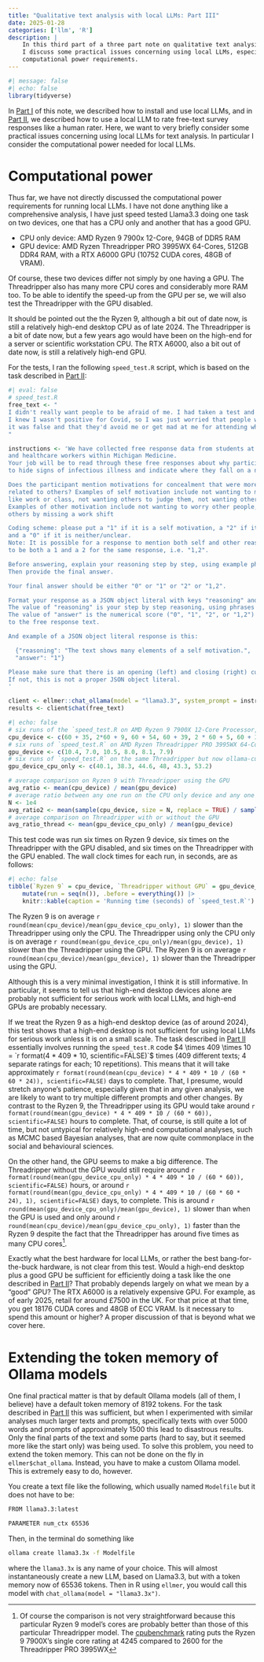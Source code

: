 ```yaml
---
title: "Qualitative text analysis with local LLMs: Part III"
date: 2025-01-28
categories: ['llm', 'R']
description: |
    In this third part of a three part note on qualitative text analysis with LLMs, 
    I discuss some practical issues concerning using local LLMs, especially the 
    computational power requirements.
---
```


```r
#| message: false
#| echo: false
library(tidyverse)
```

In [Part I](part1.html) of this note, we described how to install and use local LLMs, and in [Part II](part2.html), we described how to use a local LLM to rate free-text survey responses like a human rater.
Here, we want to very briefly consider some practical issues concerning using local LLMs for text analysis.
In particular I consider the computational power needed for local LLMs.

# Computational power

Thus far, we have not directly discussed the computational power requirements for running local LLMs.
I have not done anything like a comprehensive analysis, I have just speed tested Llama3.3 doing one task on two devices, one that has a CPU only and another that has a good GPU.

* CPU only device: AMD Ryzen 9 7900x 12-Core, 94GB of DDR5 RAM
* GPU device: AMD Ryzen Threadripper PRO 3995WX 64-Cores, 512GB DDR4 RAM, with a RTX A6000 GPU (10752 CUDA cores, 48GB of VRAM).

Of course, these two devices differ not simply by one having a GPU.
The Threadripper also has many more CPU cores and considerably more RAM too.
To be able to identify the speed-up from the GPU per se, we will also test the Threadripper with the GPU disabled.

It should be pointed out the the Ryzen 9, although a bit out of date now, is still a relatively high-end desktop CPU as of late 2024.
The Threadripper is a bit of date now, but a few years ago would have been on the high-end for a server or scientific workstation CPU.
The RTX A6000, also a bit out of date now, is still a relatively high-end GPU.

For the tests, I ran the following `speed_test.R` script, which is based on the task described in [Part II](part2.html):

```r
#| eval: false
# speed_test.R
free_text <- "
I didn't really want people to be afraid of me. I had taken a test and 
I knew I wasn't positive for Covid, so I was just worried that people would think
it was false and that they'd avoid me or get mad at me for attending when I was sick
"

instructions <- 'We have collected free response data from students at the University of Michigan
and healthcare workers within Michigan Medicine.
Your job will be to read through these free responses about why participants said they were motivated 
to hide signs of infectious illness and indicate where they fall on a number of different variables.

Does the participant mention motivations for concealment that were more related to the self or more 
related to others? Examples of self motivation include not wanting to miss out on in-person things
like work or class, not wanting others to judge them, not wanting others to avoid them.
Examples of other motivation include not wanting to worry other people, not wanting to burden
others by missing a work shift

Coding scheme: please put a "1" if it is a self motivation, a "2" if it is an other motivation,
and a "0" if it is neither/unclear.
Note: It is possible for a response to mention both self and other reasons, so it is ok for there
to be both a 1 and a 2 for the same response, i.e. "1,2".

Before answering, explain your reasoning step by step, using example phrases or words.
Then provide the final answer.

Your final answer should be either "0" or "1" or "2" or "1,2".

Format your response as a JSON object literal with keys "reasoning" and "answer".
The value of "reasoning" is your step by step reasoning, using phrases or words.
The value of "answer" is the numerical score ("0", "1", "2", or "1,2") that you assign
to the free response text.

And example of a JSON object literal response is this:

  {"reasoning": "The text shows many elements of a self motivation.",
  "answer": "1"}

Please make sure that there is an opening (left) and closing (right) curly brace in what you return.
If not, this is not a proper JSON object literal.
'

client <- ellmer::chat_ollama(model = "llama3.3", system_prompt = instructions)
results <- client$chat(free_text)
```

```r
#| echo: false
# six runs of the `speed_test.R on AMD Ryzen 9 7900X 12-Core Processor, 94GB RAM
cpu_device <- c(60 + 35, 2*60 + 9, 60 + 54, 60 + 39, 2 * 60 + 5, 60 + 33)
# six runs of `speed_test.R` on AMD Ryzen Threadripper PRO 3995WX 64-Cores, 512GB (64 x 8 DDR4), RTX A6000 (10752 CUDA cores; 10,752 CUDA cores, 48GB of GDDR6 VRAM, and a 768 GB/s memory bandwidth)
gpu_device <- c(10.4, 7.0, 10.5, 8.0, 8.1, 7.9)
# six runs of `speed_test.R` on the same Threadripper but now ollama-cuda was uninstalled (pacman -R ollama-cuda on Arch Linux) and so only the CPU was used
gpu_device_cpu_only <- c(40.1, 38.3, 44.6, 48, 43.3, 53.2)

# average comparison on Ryzen 9 with Threadripper using the GPU
avg_ratio <- mean(cpu_device) / mean(gpu_device)
# average ratio between any one run on the CPU only device and any one on the GPU only device
N <- 1e4
avg_ratio2 <- mean(sample(cpu_device, size = N, replace = TRUE) / sample(gpu_device, size = N, replace = TRUE))
# average comparison on Threadripper with or without the GPU
avg_ratio_thread <- mean(gpu_device_cpu_only) / mean(gpu_device)
```

This test code was run six times on Ryzen 9 device, six times on the Threadripper with the GPU disabled, and six times on the Threadripper with the GPU enabled.
The wall clock times for each run, in seconds, are as follows:
```r
#| echo: false
tibble(`Ryzen 9` = cpu_device, `Threadripper without GPU` = gpu_device_cpu_only, `Threadripper with GPU` = gpu_device) |> 
    mutate(run = seq(n()), .before = everything()) |> 
    knitr::kable(caption = 'Running time (seconds) of `speed_test.R`') 
```

The Ryzen 9 is on average `r round(mean(cpu_device)/mean(gpu_device_cpu_only), 1)` slower than the Threadripper using only the CPU.
The Threadripper using only the CPU only is on average `r round(mean(gpu_device_cpu_only)/mean(gpu_device), 1)` slower than the Threadripper using the GPU.
The Ryzen 9 is on average `r round(mean(cpu_device)/mean(gpu_device), 1)` slower than the Threadripper using the GPU.

Although this is a very minimal investigation, I think it is still informative.
In particular, it seems to tell us that high-end desktop devices alone are probably not sufficient for serious work with local LLMs, and high-end GPUs are probably necessary.

If we treat the Ryzen 9 as a high-end desktop device (as of around 2024), this test shows that a high-end desktop is not sufficient for using local LLMs for serious work unless it is on a small scale.
The task described in [Part II](part2.html) essentially involves running the `speed_test.R` code $4 \times 409 \times 10 = `r format(4 * 409 * 10, scientific=FALSE)`$ times (409 different texts; 4 separate ratings for each; 10 repetitions).
This means that it will take approximately `r format(round(mean(cpu_device) * 4 * 409 * 10 / (60 * 60 * 24)), scientific=FALSE)` days to complete.
That, I presume, would stretch anyone's patience, especially given that in any given analysis, we are likely to want to try multiple different prompts and other changes.
By contrast to the Ryzen 9, the Threadripper using its GPU would take around `r format(round(mean(gpu_device) * 4 * 409 * 10 / (60 * 60)), scientific=FALSE)` hours to complete.
That, of course, is still quite a lot of time, but not untypical for relatively high-end computational analyses, such as MCMC based Bayesian analyses, that are now quite commonplace in the social and behavioural sciences.

On the other hand, the GPU seems to make a big difference.
The Threadripper without the GPU would still require around `r format(round(mean(gpu_device_cpu_only) * 4 * 409 * 10 / (60 * 60)), scientific=FALSE)` hours, or around `r format(round(mean(gpu_device_cpu_only) * 4 * 409 * 10 / (60 * 60 * 24), 1), scientific=FALSE)` days, to complete.
This is around `r round(mean(gpu_device_cpu_only)/mean(gpu_device), 1)` slower than when the GPU is used and only around `r round(mean(cpu_device)/mean(gpu_device_cpu_only), 1)` faster than the Ryzen 9 despite the fact that the Threadripper has around five times as many CPU cores^[Of course the comparison is not very straightforward because this particular Ryzen 9 model's cores are probably better than those of this particular Threadripper model.
The [cpubenchmark](https://www.cpubenchmark.net/compare/5027vs3837/AMD-Ryzen-9-7900X-vs-AMD-Ryzen-Threadripper-PRO-3995WX) rating puts the Ryzen 9 7900X's single core rating at 4245 compared to 2600 for the Threadripper PRO 3995WX].

Exactly what the best hardware for local LLMs, or rather the best bang-for-the-buck hardware, is not clear from this test.
Would a high-end desktop plus a good GPU be sufficient for efficiently doing a task like the one described in [Part II](part2.html)?
That probably depends largely on what we mean by a "good" GPU?
The RTX A6000 is a relatively expensive GPU.
For example, as of early 2025, retail for around £7500 in the UK.
For that price at that time, you get 18176 CUDA cores and 48GB of ECC VRAM.
Is it necessary to spend this amount or higher?
A proper discussion of that is beyond what we cover here.

# Extending the token memory of Ollama models

One final practical matter is that by default Ollama models (all of them, I believe) have a default token memory of 8192 tokens.
For the task described in [Part II](part2.html) this was sufficient, but when I experimented with similar analyses much larger texts and prompts, specifically texts with over 5000 words and prompts of approximately 1500 this lead to disastrous results.
Only the final parts of the text and some parts (hard to say, but it seemed more like the start only) was being used.
To solve this problem, you need to extend the token memory.
This can not be done on the fly in `ellmer$chat_ollama`.
Instead, you have to make a custom Ollama model.
This is extremely easy to do, however.

You create a text file like the following, which usually named `Modelfile` but it does not have to be:
```bash
FROM llama3.3:latest

PARAMETER num_ctx 65536
```
Then, in the terminal do something like
```bash
ollama create llama3.3x -f Modelfile
```
where the `llama3.3x` is any name of your choice.
This will almost instantaneously create a new LLM, based on Llama3.3, but with a token memory now of 65536 tokens.
Then in R using `ellmer`, you would call this model with `chat_ollama(model = "llama3.3x")`.